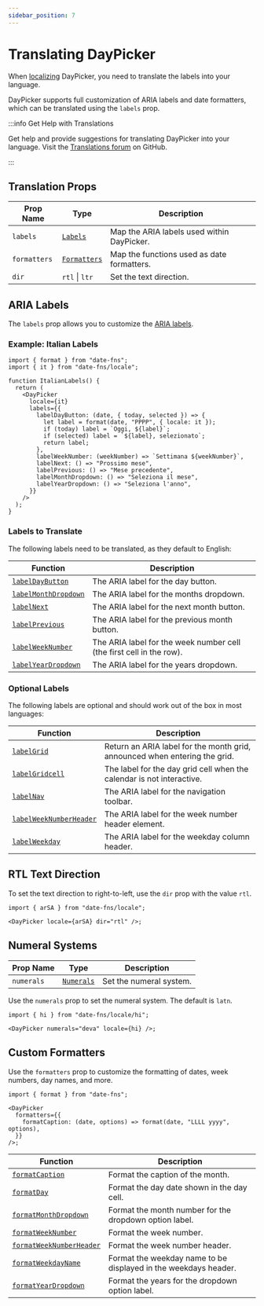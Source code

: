 ```yaml
---
sidebar_position: 7
---
```


# Translating DayPicker

When [localizing](./localization.mdx) DayPicker, you need to translate the labels into your language.

DayPicker supports full customization of ARIA labels and date formatters, which can be translated using the `labels` prop.

:::info Get Help with Translations

Get help and provide suggestions for translating DayPicker into your language. Visit the [Translations forum](https://github.com/gpbl/react-day-picker/discussions/categories/translation-and-localization) on GitHub.

:::

## Translation Props

| Prop Name    | Type                                              | Description                                |
| ------------ | ------------------------------------------------- | ------------------------------------------ |
| `labels`     | [`Labels`](../api/type-aliases/Labels.md)         | Map the ARIA labels used within DayPicker. |
| `formatters` | [`Formatters`](../api/type-aliases/Formatters.md) | Map the functions used as date formatters. |
| `dir`        | `rtl` \| `ltr`                                    | Set the text direction.                    |

## ARIA Labels

The `labels` prop allows you to customize the [ARIA labels](../guides/accessibility.mdx).

### Example: Italian Labels

```tsx
import { format } from "date-fns";
import { it } from "date-fns/locale";

function ItalianLabels() {
  return (
    <DayPicker
      locale={it}
      labels={{
        labelDayButton: (date, { today, selected }) => {
          let label = format(date, "PPPP", { locale: it });
          if (today) label = `Oggi, ${label}`;
          if (selected) label = `${label}, selezionato`;
          return label;
        },
        labelWeekNumber: (weekNumber) => `Settimana ${weekNumber}`,
        labelNext: () => "Prossimo mese",
        labelPrevious: () => "Mese precedente",
        labelMonthDropdown: () => "Seleziona il mese",
        labelYearDropdown: () => "Seleziona l'anno",
      }}
    />
  );
}
```

<BrowserWindow>
  <Examples.ItalianLabels />
</BrowserWindow>

### Labels to Translate

The following labels need to be translated, as they default to English:

| Function                                                       | Description                                                          |
| -------------------------------------------------------------- | -------------------------------------------------------------------- |
| [`labelDayButton`](../api/functions/labelDayButton.md)         | The ARIA label for the day button.                                   |
| [`labelMonthDropdown`](../api/functions/labelMonthDropdown.md) | The ARIA label for the months dropdown.                              |
| [`labelNext`](../api/functions/labelNext.md)                   | The ARIA label for the next month button.                            |
| [`labelPrevious`](../api/functions/labelPrevious.md)           | The ARIA label for the previous month button.                        |
| [`labelWeekNumber`](../api/functions/labelWeekNumber.md)       | The ARIA label for the week number cell (the first cell in the row). |
| [`labelYearDropdown`](../api/functions/labelYearDropdown.md)   | The ARIA label for the years dropdown.                               |

### Optional Labels

The following labels are optional and should work out of the box in most languages:

| Function                                                             | Description                                                                |
| -------------------------------------------------------------------- | -------------------------------------------------------------------------- |
| [`labelGrid`](../api/functions/labelGrid.md)                         | Return an ARIA label for the month grid, announced when entering the grid. |
| [`labelGridcell`](../api/functions/labelGridcell.md)                 | The label for the day grid cell when the calendar is not interactive.      |
| [`labelNav`](../api/functions/labelNav.md)                           | The ARIA label for the navigation toolbar.                                 |
| [`labelWeekNumberHeader`](../api/functions/labelWeekNumberHeader.md) | The ARIA label for the week number header element.                         |
| [`labelWeekday`](../api/functions/labelWeekday.md)                   | The ARIA label for the weekday column header.                              |

## RTL Text Direction

To set the text direction to right-to-left, use the `dir` prop with the value `rtl`.

```tsx
import { arSA } from "date-fns/locale";

<DayPicker locale={arSA} dir="rtl" />;
```

<BrowserWindow>
  <Examples.Rtl />
</BrowserWindow>

## Numeral Systems

| Prop Name  | Type                                          | Description             |
| ---------- | --------------------------------------------- | ----------------------- |
| `numerals` | [`Numerals`](../api/type-aliases/Numerals.md) | Set the numeral system. |

Use the `numerals` prop to set the numeral system. The default is `latn`.

```tsx
import { hi } from "date-fns/locale/hi";

<DayPicker numerals="deva" locale={hi} />;
```

<BrowserWindow>
  <Examples.Numerals />
</BrowserWindow>

## Custom Formatters

Use the `formatters` prop to customize the formatting of dates, week numbers, day names, and more.

```tsx
import { format } from "date-fns";

<DayPicker
  formatters={{
    formatCaption: (date, options) => format(date, "LLLL yyyy", options),
  }}
/>;
```

| Function                                                               | Description                                                     |
| ---------------------------------------------------------------------- | --------------------------------------------------------------- |
| [`formatCaption`](../api/functions/formatCaption.md)                   | Format the caption of the month.                                |
| [`formatDay`](../api/functions/formatDay.md)                           | Format the day date shown in the day cell.                      |
| [`formatMonthDropdown`](../api/functions/formatMonthDropdown.md)       | Format the month number for the dropdown option label.          |
| [`formatWeekNumber`](../api/functions/formatWeekNumber.md)             | Format the week number.                                         |
| [`formatWeekNumberHeader`](../api/functions/formatWeekNumberHeader.md) | Format the week number header.                                  |
| [`formatWeekdayName`](../api/functions/formatWeekdayName.md)           | Format the weekday name to be displayed in the weekdays header. |
| [`formatYearDropdown`](../api/functions/formatYearDropdown.md)         | Format the years for the dropdown option label.                 |
